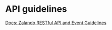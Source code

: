 # API guidelines

[Docs: Zalando RESTful API and Event Guidelines](https://opensource.zalando.com/restful-api-guidelines)

